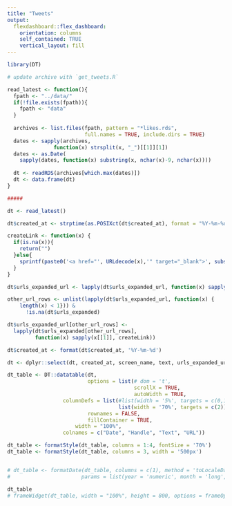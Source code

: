 ```yaml
---
title: "Tweets"
output: 
  flexdashboard::flex_dashboard:
    orientation: columns
    self_contained: TRUE
    vertical_layout: fill
---
```


```r
library(DT)
```


```r
# update archive with `get_tweets.R`

read_latest <- function(){
  fpath <- "../data/"
  if(!file.exists(fpath)){
    fpath <- "data"
  }
  
  archives <- list.files(fpath, pattern = "*likes.rds", 
                         full.names = TRUE, include.dirs = TRUE)
  dates <- sapply(archives, 
               function(x) strsplit(x, "_")[[1]][1])
  dates <- as.Date(
    sapply(dates, function(x) substring(x, nchar(x)-9, nchar(x))))
    
  dt <- readRDS(archives[which.max(dates)])
  dt <- data.frame(dt)
}

#####

dt <- read_latest()

dt$created_at <- strptime(as.POSIXct(dt$created_at), format = "%Y-%m-%d")

createLink <- function(x) {
  if(is.na(x)){
    return("")
  }else{
    sprintf(paste0('<a href="', URLdecode(x),'" target="_blank">', substr(x, 1, 25) ,'</a>'))
  }
}

dt$urls_expanded_url <- lapply(dt$urls_expanded_url, function(x) sapply(x, createLink))

other_url_rows <- unlist(lapply(dt$urls_expanded_url, function(x) { 
    length(x) < 1})) & 
      !is.na(dt$urls_expanded)

dt$urls_expanded_url[other_url_rows] <- 
  lapply(dt$urls_expanded[other_url_rows], 
         function(x) sapply(x[[1]], createLink))

dt$created_at <- format(dt$created_at, '%Y-%m-%d')

dt <- dplyr::select(dt, created_at, screen_name, text, urls_expanded_url)

dt_table <- DT::datatable(dt, 
                          options = list(# dom = 't',
                                         scrollX = TRUE,
                                         autoWidth = TRUE,
                  columnDefs = list(#list(width = '5%', targets = c(0,1,3)), 
                                    list(width = '70%', targets = c(2)))), 
                          rownames = FALSE,
                          fillContainer = TRUE,
                      width = "100%", 
                  colnames = c("Date", "Handle", "Text", "URL"))

dt_table <- formatStyle(dt_table, columns = 1:4, fontSize = '70%')
dt_table <- formatStyle(dt_table, columns = 3, width = '500px')


# dt_table <- formatDate(dt_table, columns = c(1), method = 'toLocaleDateString', 
#                       params = list(year = 'numeric', month = 'long', day = 'numeric'))

dt_table
# frameWidget(dt_table, width = "100%", height = 800, options = frameOptions(allowfullscreen = TRUE))

```
